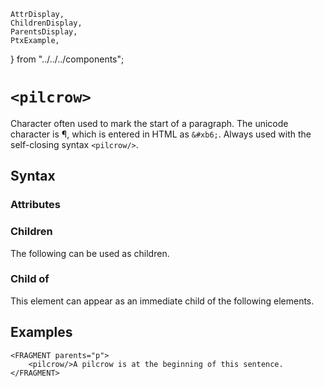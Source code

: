     AttrDisplay,
    ChildrenDisplay,
    ParentsDisplay,
    PtxExample,
} from "../../../components";

# `<pilcrow>`

Character often used to mark the start of a paragraph.
The unicode character is &#xb6;, which is entered in HTML as `&#xb6;`.
Always used with the self-closing syntax `<pilcrow/>`.

## Syntax

### Attributes

<AttrDisplay name="pilcrow" />

### Children

The following can be used as children.

<ChildrenDisplay name="pilcrow" />

### Child of

This element can appear as an immediate child of the following elements.

<ParentsDisplay name="pilcrow" />

## Examples
```ptx-example
<FRAGMENT parents="p">
    <pilcrow/>A pilcrow is at the beginning of this sentence.
</FRAGMENT>
```
    